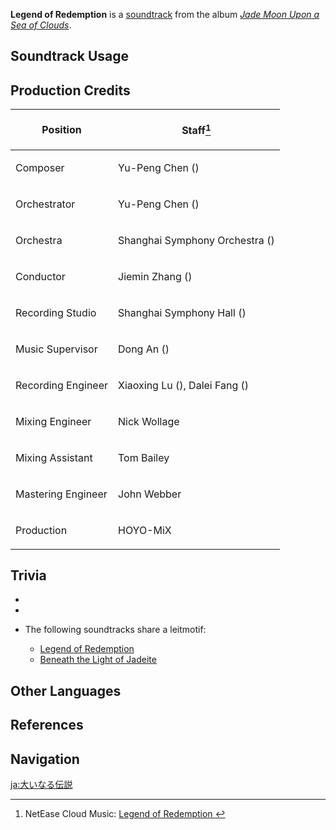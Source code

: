 {{Soundtrack Infobox
|image          = Jade Moon Upon a Sea of Clouds.png
|album          = Jade Moon Upon a Sea of Clouds
|disc           = 1
|number         = 30
|featured       =
|featured2      =
|featured3      =
|featured_disc  =
|featured_disc2 =
|featured_disc3 =
|youtube_id     = 4cq9TfyuYdM
|spotify_id     = 4DJUmeLAINsXyaFtoJjdUa
|previous       = This Little Light of Mine
|next           = Hazy Light
}}
'''Legend of Redemption''' is a [[soundtrack]] from the album ''[[Jade Moon Upon a Sea of Clouds]]''.

==Soundtrack Usage==
{{Soundtrack Usage
|location = Sal Terrae//day, sunny;;Guyun Stone Forest//day, sunny
|teapot   = Cool Isle//day
}}

==Production Credits==
{| class="wikitable"
! Position
! Staff<ref>NetEase Cloud Music: [https://music.163.com/#/song?id=1492276425 Legend of Redemption {{zh|宽怀的传说}}]</ref>
|-
! Composer
| Yu-Peng Chen ({{zh|陈致逸}})
|-
! Orchestrator
| Yu-Peng Chen ({{zh|陈致逸}})
|-
! Orchestra
| Shanghai Symphony Orchestra ({{zh|上海交响乐团}})
|-
! Conductor
| Jiemin Zhang ({{zh|张洁敏}})
|-
! Recording Studio
| Shanghai Symphony Hall ({{zh|上海交响乐团音乐厅}})
|-
! Music Supervisor
| Dong An ({{zh|安栋}})
|-
! Recording Engineer
| Xiaoxing Lu ({{zh|陆晓幸}}), Dalei Fang ({{zh|房大磊}})
|-
! Mixing Engineer
| Nick Wollage
|-
! Mixing Assistant
| Tom Bailey
|-
! Mastering Engineer
| John Webber
|-
! Production
| HOYO-MiX
|}

==Trivia==
* {{Transclude|This Little Light of Mine|SalTerraeTheme|section=1}}
* {{Transclude|Another Hopeful Tomorrow|SalTerraeLeitmotif|section=1}}
* <section begin="LegendOfRedemptionLeitmotif" />The following soundtracks share a leitmotif:
** [[Legend of Redemption]]
** [[Beneath the Light of Jadeite (Soundtrack)|Beneath the Light of Jadeite]] <section end="LegendOfRedemptionLeitmotif" />

==Other Languages==
{{Other Languages
|en      = Legend of Redemption
|zhs     = 宽怀的传说
|zhs_rm  = Kuānhuái de Chuánshuō
|zht     = 寬懷的傳說
|zht_rm  = Kuānhuái de Chuánshuō
|zh_tl   = A Legend of Forgiveness
|ja      = 大いなる伝説
|ja_rm   = Ooinaru Densetsu
|ja_tl   = The Great Legend
}}

==References==
{{Reflist}}

==Navigation==
{{Soundtrack Navbox|Jade Moon Upon a Sea of Clouds}}

[[ja:大いなる伝説]]
